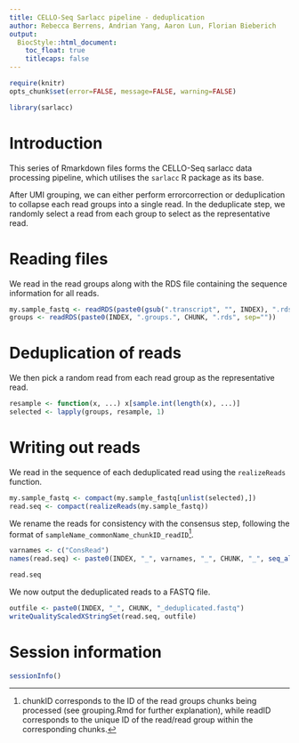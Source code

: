 ```yaml
---
title: CELLO-Seq Sarlacc pipeline - deduplication
author: Rebecca Berrens, Andrian Yang, Aaron Lun, Florian Bieberich
output:
  BiocStyle::html_document:
    toc_float: true
    titlecaps: false
---
```


```r
require(knitr)
opts_chunk$set(error=FALSE, message=FALSE, warning=FALSE)
```

```r
library(sarlacc)
```

# Introduction

This series of Rmarkdown files forms the CELLO-Seq sarlacc data processing pipeline, which utilises the `sarlacc` R package as its base.

After UMI grouping, we can either perform errorcorrection or deduplication to collapse each read groups into a single read.
In the deduplicate step, we randomly select a read from each group to select as the representative read.

# Reading files

We read in the read groups along with the RDS file containing the sequence information for all reads.

```r
my.sample_fastq <- readRDS(paste0(gsub(".transcript", "", INDEX), ".rds"))
groups <- readRDS(paste0(INDEX, ".groups.", CHUNK, ".rds", sep=""))
```

# Deduplication of reads

We then pick a random read from each read group as the representative read.

```r
resample <- function(x, ...) x[sample.int(length(x), ...)]
selected <- lapply(groups, resample, 1)
```

# Writing out reads

We read in the sequence of each deduplicated read using the `realizeReads` function.

```r
my.sample_fastq <- compact(my.sample_fastq[unlist(selected),])
read.seq <- compact(realizeReads(my.sample_fastq))
```

We rename the reads for consistency with the consensus step, following the format of `sampleName_commonName_chunkID_readID`^[chunkID corresponds to the ID of the read groups chunks being processed (see grouping.Rmd for further explanation), while readID corresponds to the unique ID of the read/read group within the corresponding chunks.].

```r
varnames <- c("ConsRead")
names(read.seq) <- paste0(INDEX, "_", varnames, "_", CHUNK, "_", seq_along(read.seq))

read.seq
```

We now output the deduplicated reads to a FASTQ file.

```r
outfile <- paste0(INDEX, "_", CHUNK, "_deduplicated.fastq")
writeQualityScaledXStringSet(read.seq, outfile)
```

# Session information

```r
sessionInfo()
```
